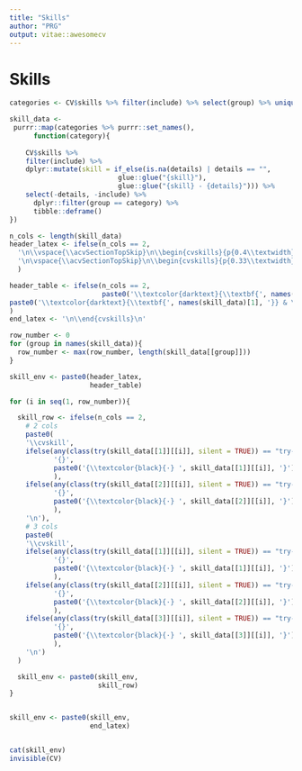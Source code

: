 ```yaml
---
title: "Skills"
author: "PRG"
output: vitae::awesomecv
---
```


# Skills
```r
categories <- CV$skills %>% filter(include) %>% select(group) %>% unique() %>% pull()

skill_data <- 
 purrr::map(categories %>% purrr::set_names(),
      function(category){
        
    CV$skills %>%
    filter(include) %>% 
    dplyr::mutate(skill = if_else(is.na(details) | details == "",
                           glue::glue("{skill}"),
                           glue::glue("{skill} - {details}"))) %>% 
    select(-details, -include) %>% 
      dplyr::filter(group == category) %>% 
      tibble::deframe()
})

n_cols <- length(skill_data)
header_latex <- ifelse(n_cols == 2,
  '\n\\vspace{\\acvSectionTopSkip}\n\\begin{cvskills}{p{0.4\\textwidth}p{0.4\\textwidth}}\n',
  '\n\vspace{\\acvSectionTopSkip}\n\\begin{cvskills}{p{0.33\\textwidth}p{0.33\\textwidth}p{0.33\\textwidth}}\n'
  )

header_table <- ifelse(n_cols == 2,
                       paste0('\\textcolor{darktext}{\\textbf{', names(skill_data)[1], '}} & \\textcolor{darktext}{\\textbf{', names(skill_data)[2], '}} \\\\ \n'),
paste0('\\textcolor{darktext}{\\textbf{', names(skill_data)[1], '}} & \\textcolor{darktext}{\\textbf{', names(skill_data)[2], '}} & \\textcolor{darktext}{\\textbf{', names(skill_data)[3], '}} \\\\ \n')
)
end_latex <- '\n\\end{cvskills}\n'

row_number <- 0
for (group in names(skill_data)){
  row_number <- max(row_number, length(skill_data[[group]]))
}

skill_env <- paste0(header_latex,
                    header_table)

for (i in seq(1, row_number)){

  skill_row <- ifelse(n_cols == 2,
    # 2 cols
    paste0(
    '\\cvskill',
    ifelse(any(class(try(skill_data[[1]][[i]], silent = TRUE)) == "try-error"),
           '{}',
           paste0('{\\textcolor{black}{·} ', skill_data[[1]][[i]], '}')
           ),
    ifelse(any(class(try(skill_data[[2]][[i]], silent = TRUE)) == "try-error"),
           '{}',
           paste0('{\\textcolor{black}{·} ', skill_data[[2]][[i]], '}')
           ),
    '\n'),
    # 3 cols
    paste0(
    '\\cvskill',
    ifelse(any(class(try(skill_data[[1]][[i]], silent = TRUE)) == "try-error"),
           '{}',
           paste0('{\\textcolor{black}{·} ', skill_data[[1]][[i]], '}')
           ),
    ifelse(any(class(try(skill_data[[2]][[i]], silent = TRUE)) == "try-error"),
           '{}',
           paste0('{\\textcolor{black}{·} ', skill_data[[2]][[i]], '}')
           ),
    ifelse(any(class(try(skill_data[[3]][[i]], silent = TRUE)) == "try-error"),
           '{}',
           paste0('{\\textcolor{black}{·} ', skill_data[[3]][[i]], '}')
           ),
    '\n')
  )

  skill_env <- paste0(skill_env,
                      skill_row)
}


skill_env <- paste0(skill_env,
                    end_latex)


cat(skill_env)
invisible(CV)
```
